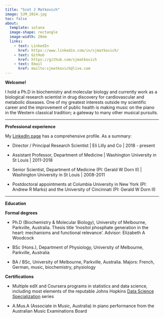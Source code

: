 ```yaml
---
title: "Scot J Matkovich"
image: SJM_2014.jpg
toc: false
about: 
  template: solana
  image-shape: rectangle
  image-width: 20em
  links:
    - text: LinkedIn
      href: https://www.linkedin.com/in/sjmatkovich/
    - text: GitHub
      href: https://github.com/sjmatkovich
    - text: Email
      href: mailto:sjmatkovich@live.com
---
```


**Welcome!**

I hold a Ph.D in biochemistry and molecular biology and currently work as a biological research scientist in drug discovery for cardiovascular and metabolic diseases. One of my greatest interests outside my scientific career and the improvement of public health is making music on the piano in the Western classical tradition; a gateway to many other musical pursuits.

------------------------------------------------------------------------

**Professional experience**

My [LinkedIn page](https://www.linkedin.com/in/sjmatkovich "Scot Matkovich's LinkedIn page") has a comprehensive profile. As a summary:

-   Director / Principal Research Scientist \| Eli Lilly and Co \| 2018 - present

-   Assistant Professor, Department of Medicine \| Washington University in St Louis \| 2011-2018

-   Senior Scientist, Department of Medicine (PI: Gerald W Dorn II) \| Washington University in St Louis \| 2008-2011

-   Postdoctoral appointments at Columbia University in New York (PI: Andrew R Marks) and the University of Cincinnati (PI: Gerald W Dorn II)

------------------------------------------------------------------------

**Education**

**Formal degrees**

-   Ph.D (Biochemistry & Molecular Biology), University of Melbourne, Parkville, Australia. Thesis title 'Inositol phosphate generation in the heart: mechanisms and functional relevance'. Advisor: Elizabeth A Woodcock

-   BSc (Hons.), Department of Physiology, University of Melbourne, Parkville, Australia

-   BA / BSc, University of Melbourne, Parkville, Australia. Majors: French, German, music, biochemistry, physiology

**Certifications**

-   Multiple edX and Coursera programs in statistics and data science, including most elements of the reputable Johns Hopkins [Data Science Specialization](https://datasciencespecialization.github.io/ "JHU Data Science Specialization") series

-   A.Mus.A (Associate in Music, Australia) in piano performance from the Australian Music Examinations Board
